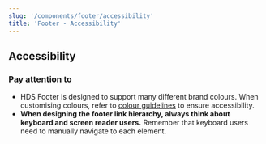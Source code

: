 ```yaml
---
slug: '/components/footer/accessibility'
title: 'Footer - Accessibility'
---
```




## Accessibility

### Pay attention to

- HDS Footer is designed to support many different brand colours. When customising colours, refer to [colour guidelines](/foundation/design-tokens/colour 'Colour') to ensure accessibility.
- **When designing the footer link hierarchy, always think about keyboard and screen reader users.** Remember that keyboard users need to manually navigate to each element.
